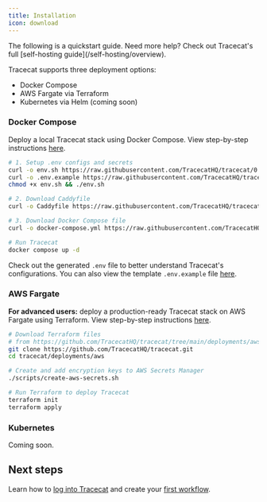 ```yaml
---
title: Installation
icon: download
---
```



<Info>
  The following is a quickstart guide.
  Need more help? Check out Tracecat's full [self-hosting guide](/self-hosting/overview).
</Info>

Tracecat supports three deployment options:

- Docker Compose
- AWS Fargate via Terraform
- Kubernetes via Helm (coming soon)

### Docker Compose

<DeploymentNote />

Deploy a local Tracecat stack using Docker Compose. View step-by-step instructions [here](https://docs.tracecat.com/self-hosting/deployment-options/docker-compose).

```bash
# 1. Setup .env configs and secrets
curl -o env.sh https://raw.githubusercontent.com/TracecatHQ/tracecat/0.32.1/env.sh
curl -o .env.example https://raw.githubusercontent.com/TracecatHQ/tracecat/0.32.1/.env.example
chmod +x env.sh && ./env.sh

# 2. Download Caddyfile
curl -o Caddyfile https://raw.githubusercontent.com/TracecatHQ/tracecat/0.32.1/Caddyfile

# 3. Download Docker Compose file
curl -o docker-compose.yml https://raw.githubusercontent.com/TracecatHQ/tracecat/0.32.1/docker-compose.yml

# Run Tracecat
docker compose up -d
```

<PublicUrlNote />

Check out the generated `.env` file to better understand Tracecat's configurations.
You can also view the template `.env.example` file [here](https://github.com/TracecatHQ/tracecat/blob/0.32.1/.env.example).

### AWS Fargate

**For advanced users:** deploy a production-ready Tracecat stack on AWS Fargate using Terraform. View step-by-step instructions [here](https://docs.tracecat.com/self-hosting/deployment-options/aws-ecs).

```bash
# Download Terraform files
# from https://github.com/TracecatHQ/tracecat/tree/main/deployments/aws
git clone https://github.com/TracecatHQ/tracecat.git
cd tracecat/deployments/aws

# Create and add encryption keys to AWS Secrets Manager
./scripts/create-aws-secrets.sh

# Run Terraform to deploy Tracecat
terraform init
terraform apply
```

### Kubernetes

Coming soon.

## Next steps

Learn how to [log into Tracecat](/quickstart/admin) and create your [first workflow](/quickstart/tutorial).
